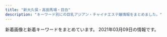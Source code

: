 ```yaml
---
title: "新大久保・高田馬場・目白"
description: "キーワード別にの巨乳アジアン・チャイナエステ嬢情報をまとめました。"
---
```


新着画像と新着キーワードをまとめています。
2021年03月09日の情報です。

<DmmAffiliateIns />
<KeywordTable
  shops={
    [
    {
        "keywords": {
            "86": 8,
            "E": 16,
            "D": 40,
            "90": 8,
            "87": 8,
            "C": 14,
            "85": 24,
            "83": 8
        },
        "name": "\u30df\u30eb\u30af",
        "img_links": [
            "http://milk.tyo.cm/photos/sites/72/2021/02/2021021003450576.jpg",
            "http://milk.tyo.cm/images/room4_l.jpg",
            "http://milk.tyo.cm/photos/sites/72/2021/02/202102100345053.jpg",
            "http://milk.tyo.cm/images/sp_nav03.png",
            "http://milk.tyo.cm/images/bg_cont01.png",
            "http://milk.tyo.cm/images/room1_l.jpg",
            "http://milk.tyo.cm/images/top.png",
            "http://milk.tyo.cm/images/com_tel.png",
            "http://milk.tyo.cm/photos/sites/72/2021/03/2021030201303372.jpg",
            "http://milk.tyo.cm/images/sp_header.jpg",
            "http://milk.tyo.cm/images/img_service04.jpg",
            "http://milk.tyo.cm/images/room2_l.jpg",
            "http://milk.tyo.cm/photos/sites/72/2021/02/202102240112042.jpg",
            "http://milk.tyo.cm/images/link_nav05.png",
            "http://milk.tyo.cm/images/link_nav04.png",
            "http://milk.tyo.cm/images/sp_nav02.png",
            "http://milk.tyo.cm/images/tit_pick.png",
            "http://milk.tyo.cm/images/link_nav01.png",
            "http://milk.tyo.cm/images/img_service02.jpg",
            "http://milk.tyo.cm/photos/sites/72/2020/06/2020061206443832.jpg",
            "http://milk.tyo.cm/photos/sites/72/2020/06/2020061206444417.jpg",
            "http://milk.tyo.cm/images/sp_tit_pick.png",
            "http://milk.tyo.cm/photos/sites/72/2021/01/2021012610102711.jpg",
            "http://milk.tyo.cm/images/blog.jpg",
            "http://milk.tyo.cm/images/tit_service.png",
            "http://milk.tyo.cm/images/bg_cont03.png",
            "http://milk.tyo.cm/images/link_nav03.png",
            "http://milk.tyo.cm/photos/sites/72/2021/03/2021030109204879.jpg",
            "http://milk.tyo.cm/images/tit_staff.png",
            "http://milk.tyo.cm/images/re.png",
            "http://milk.tyo.cm/images/img_service03.jpg",
            "http://milk.tyo.cm/images/link_nav02.png",
            "http://milk.tyo.cm/images/img_service01.jpg",
            "http://milk.tyo.cm/images/ico_headline.png",
            "http://milk.tyo.cm/images/koko_234x60.png",
            "http://milk.tyo.cm/images/sp_nav01.png",
            "http://milk.tyo.cm/images/room3_l.jpg",
            "http://milk.tyo.cm/photos/sites/72/2020/11/202011100524008.jpg"
        ],
        "station": "JR\u5927\u4e45\u4fdd\u99c5\u5357\u53e3",
        "url": "http://milk.tyo.cm/"
    },
    {
        "name": "\u7e01\u4e2d\u7e01\uff5e\u3048\u3093\u3061\u3085\u3046\u3048\u3093\uff5e",
        "station": "JR\u65b0\u5927\u4e45\u4fdd\u99c5",
        "keywords": {
            "C": 4
        },
        "img_links": [
            "http://www.enchuen.com/images/btn_gnavi05_no.png",
            "http://www.enchuen.com/images/tw_footer.png",
            "http://www.enchuen.com/images/h2_alltherapist.png",
            "http://www.enchuen.com/images/img_comimgsoon.jpg",
            "http://www.enchuen.com/images/btn_gnavi06_no.png",
            "http://www.enchuen.com/images/top_slider4.jpg",
            "http://www.enchuen.com/images/tel_header.png",
            "http://www.enchuen.com/images/btn_gnavi04_no.png",
            "http://www.enchuen.com/images/h2_servicecontents.png",
            "http://www.enchuen.com/images/therapist_noa_s.jpg",
            "http://www.enchuen.com/images/h2_alliancegide.png",
            "http://www.enchuen.com/images/ins_header.png",
            "http://www.enchuen.com/images/h2_instagam.png",
            "http://www.enchuen.com/images/img_service07.png",
            "http://www.enchuen.com/images/interior03.jpg",
            "http://www.enchuen.com/images/mess_footer.png",
            "http://www.enchuen.com/images/btn_gnavi01_no.png",
            "http://www.enchuen.com/images/btn_gnavi03_no.png",
            "http://www.enchuen.com/images/top_slider5.jpg",
            "http://www.enchuen.com/images/therapist_yume.jpg",
            "http://www.enchuen.com/images/pagetop.png",
            "http://www.enchuen.com/images/therapist_yume_s.jpg",
            "http://www.enchuen.com/images/btn_gnavi02_no.png",
            "http://www.enchuen.com/images/h2_alliancegide2.png",
            "http://www.enchuen.com/images/img_service01.png",
            "http://www.enchuen.com/images/therapist_noa.jpg",
            "http://www.enchuen.com/images/h2_information.png",
            "http://www.enchuen.com/images/a_qa.png",
            "http://www.enchuen.com/images/interior04.jpg",
            "http://www.enchuen.com/images/icon_eng.png",
            "http://www.enchuen.com/images/top_slider2.jpg",
            "http://www.enchuen.com/images/img_slider02.png",
            "http://www.enchuen.com/images/ins_footer.png",
            "http://www.enchuen.com/images/interior04_s.jpg",
            "http://www.enchuen.com/images/h2_link01.png",
            "http://www.enchuen.com/images/tw_header.png",
            "http://www.enchuen.com/images/mail_header.png",
            "http://www.enchuen.com/images/pickmessage01.png",
            "http://www.enchuen.com/images/h2_contact.png",
            "http://www.enchuen.com/images/img_aromaoil.png",
            "http://www.enchuen.com/images/h2_twitter.png",
            "http://www.enchuen.com/images/img_service06.png",
            "http://www.enchuen.com/images/img_service03.png",
            "http://www.enchuen.com/images/top_slider6.jpg",
            "http://www.enchuen.com/images/therapist_yona_s.jpg",
            "http://www.enchuen.com/images/therapist_yona.jpg",
            "http://www.enchuen.com/images/interior03_s.jpg",
            "http://www.enchuen.com/images/h2_qa.png",
            "http://www.enchuen.com/images/img_slider01.png",
            "http://www.enchuen.com/images/img_service04.png",
            "http://www.enchuen.com/images/interior01.jpg",
            "http://www.enchuen.com/images/interior02_s.jpg",
            "http://www.enchuen.com/images/therapist_kaori.jpg",
            "http://www.enchuen.com/images/h2_linkban.png",
            "http://www.enchuen.com/images/ban-tel.png",
            "http://www.enchuen.com/images/interior02.jpg",
            "http://www.enchuen.com/images/icon_chi.png",
            "http://www.enchuen.com/images/interior01_s.jpg",
            "http://www.enchuen.com/images/therapist_kaori_s.jpg",
            "http://www.enchuen.com/images/top_slider1.jpg",
            "http://www.enchuen.com/images/q_qa.png",
            "http://www.enchuen.com/images/img_service02.png",
            "http://www.enchuen.com/images/img_service05.png",
            "http://www.enchuen.com/images/img_slider03.png",
            "http://www.enchuen.com/images/top_slider3.jpg"
        ],
        "url": "http://www.enchuen.com/"
    },
    {
        "url": "http://familiar.ests.jp/",
        "img_links": [
            "http://familiar.ests.jp/images/staff_bj4s.png",
            "http://familiar.ests.jp/photos/sites/33/2019/09/2019092718554568.jpg",
            "http://familiar.ests.jp/photos/sites/33/2020/10/2020101901153954.jpg",
            "http://familiar.ests.jp/photos/sites/33/2019/09/2019092718570723.jpg",
            "http://familiar.ests.jp/images/s_link.png",
            "http://familiar.ests.jp/images/service.jpg",
            "http://familiar.ests.jp/images/s_service.png",
            "http://familiar.ests.jp/photos/sites/33/2019/07/2019073009094778.jpg",
            "http://familiar.ests.jp/photos/sites/33/2020/10/2020101409554799.jpg",
            "http://familiar.ests.jp/images/staff_bj1s.png",
            "http://familiar.ests.jp/images/s_staff.png",
            "http://familiar.ests.jp/images/nei_bj1.png",
            "http://familiar.ests.jp/images/info.png",
            "http://familiar.ests.jp/photos/sites/33/2019/09/2019092318545965.jpg",
            "http://familiar.ests.jp/images/mobile.jpg",
            "http://familiar.ests.jp/images/acc.png",
            "http://familiar.ests.jp/images/news.png",
            "http://familiar.ests.jp/images/top.jpg",
            "http://familiar.ests.jp/images/bian.jpg"
        ],
        "keywords": {
            "86": 3,
            "83": 3,
            "C": 18
        },
        "name": "\u99ac\u5834one",
        "station": "JR\u9ad8\u7530\u99ac\u5834\u99c5\u65e9\u7a32\u7530\u53e3"
    },
    {
        "img_links": [
            "http://www.e-candy.work/images/tel.jpg",
            "http://www.e-candy.work/images/5.jpg",
            "http://www.e-candy.work/images/int2.png",
            "http://www.e-candy.work/images/3.jpg",
            "http://www.e-candy.work/images/head.jpg",
            "http://www.e-candy.work/images/int1.png",
            "http://www.e-candy.work/images/sys3.png",
            "http://www.e-candy.work/images/info.png",
            "http://www.e-candy.work/img/rina1.jpg",
            "http://www.e-candy.work/images/s1.png",
            "http://www.e-candy.work/img/miki1.jpg",
            "http://www.e-candy.work/images/interior_t.png",
            "http://www.e-candy.work/images/newface.png",
            "http://www.e-candy.work/images/6.jpg",
            "http://www.e-candy.work/images/staff_t.png",
            "http://www.e-candy.work/img/ai1.jpg",
            "http://www.e-candy.work/images/sys2.jpg",
            "http://www.e-candy.work/img/haruka1.jpg",
            "http://www.e-candy.work/images/sys1.jpg",
            "http://www.e-candy.work/img/aya1.jpg",
            "http://www.e-candy.work/images/news.jpg",
            "http://www.e-candy.work/images/4.jpg",
            "http://www.e-candy.work/img/nana1.jpg",
            "http://www.e-candy.work/images/mobile.jpg",
            "http://www.e-candy.work/img/yui1.jpg",
            "http://www.e-candy.work/images/7.jpg",
            "http://www.e-candy.work/images/1.jpg",
            "http://www.e-candy.work/images/8.jpg"
        ],
        "url": "http://www.e-candy.work/",
        "station": "\u65b0\u5927\u4e45\u4fdd\u99c5",
        "name": "Lui\uff5e\u30eb\u30a4\uff5e",
        "keywords": {}
    },
    {
        "keywords": {
            "C": 14,
            "D": 5,
            "86": 4,
            "87": 1,
            "85": 1
        },
        "url": "https://angel.abnavi.info/",
        "station": "JR\u9ad8\u7530\u99ac\u5834\u99c5",
        "name": "Angel",
        "img_links": [
            "https://angel.abnavi.info/photos/sites/7/2020/10/2020101305350920.jpg",
            "https://angel.abnavi.info/images/room4.jpg",
            "https://angel.abnavi.info/images/nbj1.jpg",
            "https://angel.abnavi.info/images/news_bj3.jpg",
            "https://angel.abnavi.info/images/s_news.png",
            "https://angel.abnavi.info/images/end.png",
            "https://angel.abnavi.info/images/room1.jpg",
            "https://angel.abnavi.info/photos/sites/7/2020/07/2020073006120917.jpg",
            "https://angel.abnavi.info/photos/sites/7/2020/07/2020073005202048.jpg",
            "https://angel.abnavi.info/images/nbj3.jpg",
            "https://angel.abnavi.info/photos/sites/7/2020/09/2020092301333424.jpg",
            "https://angel.abnavi.info/images/s_staff.jpg",
            "https://angel.abnavi.info/images/room3.jpg",
            "https://angel.abnavi.info/photos/sites/7/2020/07/2020073005201940.jpg",
            "https://angel.abnavi.info/images/top.jpg",
            "https://angel.abnavi.info/images/room2.jpg",
            "https://angel.abnavi.info/photos/sites/7/2020/11/2020110606371089.jpg"
        ]
    },
    {
        "keywords": {
            "E": 1,
            "C": 21
        },
        "station": "JR\u5927\u4e45\u4fdd\u99c5\u5317\u53e3",
        "name": "COCORO",
        "url": "https://www.cocoro556.in/",
        "img_links": [
            "https://www.cocoro556.in/img/girl/list/slist149773ceed1a7cd35919e9c6866285fb943.jpg",
            "https://www.cocoro556.in/img/material/photost1.png",
            "https://www.cocoro556.in/img/girl/main/smain126142f85375ac3eb532582567360874d2d6.jpg",
            "https://www.cocoro556.in/img/material/pageheaderimg4.jpg",
            "https://www.cocoro556.in/img/material/top_t1.png",
            "https://www.cocoro556.in/img/material/p5_t1.png",
            "https://www.cocoro556.in/img/girl/main/smain1461f806d031a1244ccfaa8b4d307f6ef6d7.jpg",
            "https://www.cocoro556.in/img/girl/thumb/smain1542a1f8e548a2959236fdd0e7abcde80ac7.jpg",
            "https://www.cocoro556.in/img/girl/thumb/smain14922dea5bdda380e76839c012ab24bd9f82.jpg",
            "https://www.cocoro556.in/img/camp/camp20210301.jpg",
            "https://www.cocoro556.in/img/material/p2_t2_sub_m1_3.png",
            "https://www.cocoro556.in/img/material/p6_t2_subt1.png",
            "https://www.cocoro556.in/img/material/pd_st1.png",
            "https://www.cocoro556.in/img/girl/thumb/smain1493773ceed1a7cd35919e9c6866285fb943.jpg",
            "https://www.cocoro556.in/img/material/gm3_rollout.png",
            "https://www.cocoro556.in/img/girl/thumb/smain126242f85375ac3eb532582567360874d2d6.jpg",
            "https://www.cocoro556.in/img/material/gm1_rollover.png",
            "https://www.cocoro556.in/img/girl/list/slist12642f85375ac3eb532582567360874d2d6.jpg",
            "https://www.cocoro556.in/img/material/photost7.png",
            "https://www.cocoro556.in/img/material/top_t3.png",
            "https://www.cocoro556.in/img/material/gm2_rollover.png",
            "https://www.cocoro556.in/img/girl/thumb/smain1441346e3df3ff1cef1386c89c6ba9e9f72e.jpg",
            "https://www.cocoro556.in/img/material/accminimgrev1.jpg",
            "https://www.cocoro556.in/img/material/p2_t2_subt5_m1.png",
            "https://www.cocoro556.in/img/girl/thumb/smain164135ee9e4407f412c3d2708030a189f1c0.jpg",
            "https://www.cocoro556.in/img/material/pd_st3.png",
            "https://www.cocoro556.in/img/material/gm3_rollover.png",
            "https://www.cocoro556.in/img/material/top_t3_imgrev1.jpg",
            "https://www.cocoro556.in/img/girl/thumb/smain163122954962968a79edd4eae79b844b9988.jpg",
            "https://www.cocoro556.in/img/girl/thumb/smain1422b75436b0012f83588e08b8d8eb48c8c2.jpg",
            "https://www.cocoro556.in/img/girl/thumb/smain1541a1f8e548a2959236fdd0e7abcde80ac7.jpg",
            "https://www.cocoro556.in/img/material/photost5.png",
            "https://www.cocoro556.in/img/material/p6_t2.png",
            "https://www.cocoro556.in/img/material/gm6_rollout.png",
            "https://www.cocoro556.in/img/girl/thumb/smain1442346e3df3ff1cef1386c89c6ba9e9f72e.jpg",
            "https://www.cocoro556.in/img/material/p6_t3.png",
            "https://www.cocoro556.in/img/material/p3_t1.png",
            "https://www.cocoro556.in/img/material/photost2rev1.png",
            "https://www.cocoro556.in/img/material/photost6.png",
            "https://www.cocoro556.in/img/material/gm5_rollout.png",
            "https://www.cocoro556.in/img/girl/main/smain164135ee9e4407f412c3d2708030a189f1c0.jpg",
            "https://www.cocoro556.in/img/girl/main/smain1441346e3df3ff1cef1386c89c6ba9e9f72e.jpg",
            "https://www.cocoro556.in/img/material/p6_t3_subt1.png",
            "https://www.cocoro556.in/img/material/pageheaderimg3.jpg",
            "https://www.cocoro556.in/img/material/p2_t2_sub_m1_1.png",
            "https://www.cocoro556.in/img/material/p2_t2_subt2.png",
            "https://www.cocoro556.in/img/girl/main/smain1491773ceed1a7cd35919e9c6866285fb943.jpg",
            "https://www.cocoro556.in/img/material/gm1_rollout.png",
            "https://www.cocoro556.in/img/girl/thumb/smain1543ab2e0ee9f9fde8103e9fe80e33b07761.jpg",
            "https://www.cocoro556.in/img/material/pageheaderimg1.jpg",
            "https://www.cocoro556.in/img/girl/list/slist146f806d031a1244ccfaa8b4d307f6ef6d7.jpg",
            "https://www.cocoro556.in/img/material/gm4_rollout.png",
            "https://www.cocoro556.in/img/material/age_rollout.png",
            "https://www.cocoro556.in/img/material/p2_t2_subt4_m1.png",
            "https://www.cocoro556.in/img/girl/thumb/smain14634879628e490d1ecf1cd7a9d727569f95.jpg",
            "https://www.cocoro556.in/img/material/mobilesite.png",
            "https://www.cocoro556.in/img/material/p2_t2_subt1.png",
            "https://www.cocoro556.in/img/material/pd_number.png",
            "https://www.cocoro556.in/img/girl/thumb/smain126332fd72809eba38056753c1720b05d8d5.jpg",
            "https://www.cocoro556.in/img/material/p2_t2.png",
            "https://www.cocoro556.in/img/material/pageheaderimg2.jpg",
            "https://www.cocoro556.in/img/material/p2_t2_subt5.png",
            "https://www.cocoro556.in/img/material/p2_t2_sub_m1_2.png",
            "https://www.cocoro556.in/img/girl/list/slist16435ee9e4407f412c3d2708030a189f1c0.jpg",
            "https://www.cocoro556.in/img/material/photost3rev1.png",
            "https://www.cocoro556.in/img/girl/main/smain1421b75436b0012f83588e08b8d8eb48c8c2.jpg",
            "https://www.cocoro556.in/img/material/noimg_b.jpg",
            "https://www.cocoro556.in/img/material/p2_t2_subt3.png",
            "https://www.cocoro556.in/img/girl/list/slist154a1f8e548a2959236fdd0e7abcde80ac7.jpg",
            "https://www.cocoro556.in/img/material/p2_t2_subt4.png",
            "https://www.cocoro556.in/img/material/pd_st2.png",
            "https://www.cocoro556.in/img/material/leftinfo.png",
            "https://www.cocoro556.in/img/material/gm6_rollover.png",
            "https://www.cocoro556.in/img/material/ftel.png",
            "https://www.cocoro556.in/img/girl/thumb/smain1462f806d031a1244ccfaa8b4d307f6ef6d7.jpg",
            "https://www.cocoro556.in/img/camp/camp20200426sub.jpg",
            "https://www.cocoro556.in/img/material/top_t3_subt1.png",
            "https://www.cocoro556.in/img/material/gm2_rollout.png",
            "https://www.cocoro556.in/img/girl/thumb/smain1491773ceed1a7cd35919e9c6866285fb943.jpg",
            "https://www.cocoro556.in/img/girl/thumb/smain1421b75436b0012f83588e08b8d8eb48c8c2.jpg",
            "https://www.cocoro556.in/img/girl/main/smain163122954962968a79edd4eae79b844b9988.jpg",
            "https://www.cocoro556.in/img/girl/list/slist144346e3df3ff1cef1386c89c6ba9e9f72e.jpg",
            "https://www.cocoro556.in/img/material/noimg_m.jpg",
            "https://www.cocoro556.in/img/material/p2_t2_subt5_m2.png",
            "https://www.cocoro556.in/img/material/p6_t1.png",
            "https://www.cocoro556.in/img/girl/thumb/smain1461f806d031a1244ccfaa8b4d307f6ef6d7.jpg",
            "https://www.cocoro556.in/img/girl/thumb/smain1423ae12bc52cc115b3190fbe6a84a8ffa74.jpg",
            "https://www.cocoro556.in/img/girl/thumb/smain1443346e3df3ff1cef1386c89c6ba9e9f72e.jpg",
            "https://www.cocoro556.in/img/material/p3_1_t1.png",
            "https://www.cocoro556.in/img/material/gm5_rollover.png",
            "https://www.cocoro556.in/img/girl/main/smain1541a1f8e548a2959236fdd0e7abcde80ac7.jpg",
            "https://www.cocoro556.in/img/material/top_t4.png",
            "https://www.cocoro556.in/img/material/top_t2.png",
            "https://www.cocoro556.in/img/girl/thumb/smain126142f85375ac3eb532582567360874d2d6.jpg",
            "https://www.cocoro556.in/img/material/photost4rev1.png",
            "https://www.cocoro556.in/img/girl/list/slist142b75436b0012f83588e08b8d8eb48c8c2.jpg",
            "https://www.cocoro556.in/img/material/noimg_s.jpg",
            "https://www.cocoro556.in/img/girl/list/slist16322954962968a79edd4eae79b844b9988.jpg"
        ]
    },
    {
        "station": "JR\u5927\u4e45\u4fdd\u99c5\u5317\u53e3",
        "url": "http://kobo.mssg.jp/",
        "img_links": [
            "http://kobo.mssg.jp/images/staff_9b.jpg",
            "http://kobo.mssg.jp/images/staff_9a.jpg",
            "http://kobo.mssg.jp/images/staff_5.jpg",
            "http://kobo.mssg.jp/layer/images/top/top_04.jpg",
            "http://kobo.mssg.jp/images/staff_2b.jpg",
            "http://kobo.mssg.jp/images/staff_8a.jpg",
            "http://kobo.mssg.jp/images/1.jpg",
            "http://kobo.mssg.jp/layer/images/top/top_01.jpg",
            "http://kobo.mssg.jp/layer/images/top.jpg",
            "http://kobo.mssg.jp/images/staff_10a.jpg",
            "http://kobo.mssg.jp/images/staff_8.jpg",
            "http://kobo.mssg.jp/images/staff_bj4.png",
            "http://kobo.mssg.jp/images/staff_4.jpg",
            "http://kobo.mssg.jp/layer/images/top/top_02.jpg",
            "http://kobo.mssg.jp/images/info.png",
            "http://kobo.mssg.jp/layer/images/top/top_08.png",
            "http://kobo.mssg.jp/layer/images/top/top_03.jpg",
            "http://kobo.mssg.jp/images/staff_2a.jpg",
            "http://kobo.mssg.jp/images/wenzi-staff.png",
            "http://kobo.mssg.jp/images/staff_bj1.png",
            "http://kobo.mssg.jp/images/s_info.png",
            "http://kobo.mssg.jp/layer/images/top/top_06.jpg",
            "http://kobo.mssg.jp/layer/images/top/top_05.jpg",
            "http://kobo.mssg.jp/images/top2.jpg",
            "http://kobo.mssg.jp/images/top1.jpg"
        ],
        "keywords": {},
        "name": "\u6c34\u8272-\u30df\u30ba\u30a4\u30ed-"
    },
    {
        "img_links": [
            "https://static.wixstatic.com/media/80a184_4e34e515f5db40dc928ba1a97b417fc9~mv2.png",
            "https://static.wixstatic.com/media/80a184_badd496c271c4b31b8258ef657e73a1c~mv2.jpg",
            "https://static.wixstatic.com/media/71aabe_595c6eb6f67c4a098580c4aa868223d6~mv2.jpg",
            "https://static.wixstatic.com/media/80a184_82935849944c46ee915c04bfe2e9b3cb~mv2.jpeg",
            "https://static.wixstatic.com/media/80a184_e559d78a6dc94757946448f2405d903b~mv2.jpg",
            "https://static.wixstatic.com/media/80a184_1b3783a2f5af4bb192773e9c310f5c89~mv2.png",
            "https://static.wixstatic.com/media/80a184_18f60081ea1047b0a35a349e1c4155f8~mv2.jpg",
            "https://static.wixstatic.com/media/80a184_5208b825bc574a8e8c38cfed61640f7b~mv2.png",
            "https://static.wixstatic.com/media/80a184_1b048eb229c842c2a0817a026fe7368e~mv2.png",
            "https://static.wixstatic.com/media/80a184_6f8a99a76cfa4e8cb6871f8cdc4667f5~mv2.png",
            "https://static.wixstatic.com/media/80a184_b70a2c117ac542f79ec2a2014b642be4~mv2.png",
            "https://static.wixstatic.com/media/71aabe_7fde48e91203411687f75bf66049b810~mv2.jpg",
            "https://static.wixstatic.com/media/80a184_60e3e10d71c6473ca82f313fefc49773~mv2.png",
            "https://static.wixstatic.com/media/80a184_4550829836ff415fbf5640784aed82eb~mv2.png"
        ],
        "station": "JR\u65b0\u5927\u4e45\u4fdd\u99c5",
        "url": "https://tsukinohana88.wixsite.com/index",
        "keywords": {},
        "name": "\u6708\u306e\u82b1"
    },
    {
        "keywords": {},
        "name": "\u6625\u306e\u5922",
        "station": "JR\u65b0\u5927\u4e45\u4fdd\u99c5",
        "img_links": [
            "http://www.harunoyume.com/images/service-image.jpg",
            "http://www.harunoyume.com/images/campaign.jpg",
            "http://www.harunoyume.com/images/covergirl.jpg",
            "http://www.harunoyume.com/images/discount.jpg"
        ],
        "url": "http://www.harunoyume.com/"
    },
    {
        "img_links": [
            "http://aes-treat.com/scdl/staff/10981mb.jpg",
            "http://aes-treat.com/i/files/homeimg.jpg",
            "http://aes-treat.com/scdl/staff/10971.jpg",
            "http://aes-treat.com/scdl/staff/11161mb.jpg",
            "http://aes-treat.com/scdl/staff/11051.jpg",
            "http://aes-treat.com/scdl/staff/10771.jpg",
            "http://aes-treat.com/scdl/staff/11121mb.jpg",
            "http://aes-treat.com/scdl/staff/11131.jpg",
            "http://aes-treat.com/img/ttl_staff.png",
            "http://aes-treat.com/scdl/staff/11151.jpg",
            "http://aes-treat.com/scdl/staff/11091mb.jpg",
            "http://aes-treat.com/scdl/staff/11121.jpg",
            "http://aes-treat.com/scdl/staff/10902.jpg",
            "http://aes-treat.com/scdl/staff/10972.jpg",
            "http://aes-treat.com/scdl/staff/10861mb.jpg",
            "http://aes-treat.com/img/ttl_attbnr.jpg",
            "http://aes-treat.com/scdl/staff/10681.jpg",
            "http://aes-treat.com/img/system/campaign.jpg",
            "http://aes-treat.com/scdl/staff/10651mb.jpg",
            "http://aes-treat.com/scdl/staff/11171.jpg",
            "http://aes-treat.com/scdl/staff/11081.jpg",
            "http://aes-treat.com/pic/top2.jpg",
            "http://aes-treat.com/scdl/staff/11171mb.jpg",
            "http://aes-treat.com/scdl/staff/10891.jpg",
            "http://aes-treat.com/scdl/staff/11081mb.jpg",
            "http://aes-treat.com/scdl/staff/10861.jpg",
            "http://aes-treat.com/scdl/staff/11041mb.jpg",
            "http://aes-treat.com/scdl/staff/11091.jpg",
            "http://aes-treat.com/pic/head.jpg",
            "http://aes-treat.com/scdl/staff/10891mb.jpg",
            "http://aes-treat.com/scdl/staff/11131mb.jpg",
            "http://aes-treat.com/scdl/staff/10651.jpg",
            "http://aes-treat.com/scdl/staff/11101mb.jpg",
            "http://aes-treat.com/scdl/staff/10901.jpg",
            "http://aes-treat.com/scdl/staff/11051mb.jpg",
            "http://aes-treat.com/scdl/staff/10971mb.jpg",
            "http://aes-treat.com/scdl/staff/10171mb.jpg",
            "http://aes-treat.com/scdl/staff/10811.jpg",
            "http://aes-treat.com/scdl/staff/10841mb.jpg",
            "http://aes-treat.com/img/ttl_att.png",
            "http://aes-treat.com/scdl/staff/10901mb.jpg",
            "http://aes-treat.com/scdl/staff/11162.jpg",
            "http://aes-treat.com/scdl/staff/11041.jpg",
            "http://aes-treat.com/scdl/staff/10981.jpg",
            "http://aes-treat.com/scdl/staff/10681mb.jpg",
            "http://aes-treat.com/scdl/staff/10811mb.jpg",
            "http://aes-treat.com/scdl/staff/11111.jpg",
            "http://aes-treat.com/scdl/staff/11101.jpg",
            "http://aes-treat.com/scdl/staff/10842.jpg",
            "http://aes-treat.com/pic/top1.jpg",
            "http://aes-treat.com/scdl/staff/10721.jpg",
            "http://aes-treat.com/scdl/staff/10941mb.jpg",
            "http://aes-treat.com/img/ttl_mobile.jpg",
            "http://aes-treat.com/img/ttl_nouka.jpg",
            "http://aes-treat.com/scdl/staff/10171.jpg",
            "http://aes-treat.com/scdl/staff/11151mb.jpg",
            "http://aes-treat.com/scdl/staff/10721mb.jpg",
            "http://aes-treat.com/scdl/staff/10841.jpg",
            "http://aes-treat.com/scdl/staff/11111mb.jpg",
            "http://aes-treat.com/img/ttl_sister.png",
            "http://aes-treat.com/scdl/staff/11161.jpg",
            "http://aes-treat.com/scdl/staff/10771mb.jpg",
            "http://aes-treat.com/scdl/staff/10941.jpg"
        ],
        "keywords": {
            "C": 35
        },
        "url": "http://aes-treat.com/",
        "name": "Lovely Heart \u5927\u4e45\u4fdd\u5225\u9928",
        "station": "JR\u5927\u4e45\u4fdd\u99c5\u5317\u53e3"
    },
    {
        "station": "JR\u5927\u4e45\u4fdd\u99c5\u5317\u53e3",
        "img_links": [
            "http://aes-salon.com/scdl/staff/10502.jpg",
            "http://aes-salon.com/scdl/staff/10651mb.jpg",
            "http://aes-salon.com/scdl/staff/10083.jpg",
            "http://aes-salon.com/scdl/staff/10661.jpg",
            "http://aes-salon.com/scdl/staff/10671.jpg",
            "http://aes-salon.com/img/system/campaign.jpg",
            "http://aes-salon.com/scdl/staff/10501mb.jpg",
            "http://aes-salon.com/scdl/staff/10601mb.jpg",
            "http://aes-salon.com/scdl/staff/10561mb.jpg",
            "http://aes-salon.com/scdl/staff/10091mb.jpg",
            "http://aes-salon.com/scdl/staff/10692.jpg",
            "http://aes-salon.com/scdl/staff/10681.jpg",
            "http://aes-salon.com/scdl/staff/10291.jpg",
            "http://aes-salon.com/scdl/staff/10691.jpg",
            "http://aes-salon.com/scdl/staff/10342.jpg",
            "http://aes-salon.com/scdl/staff/10601.jpg",
            "http://aes-salon.com/scdl/staff/10681mb.jpg",
            "http://aes-salon.com/img/ttl_sister.png",
            "http://aes-salon.com/pic/head.jpg",
            "http://aes-salon.com/scdl/staff/10121mb.jpg",
            "http://aes-salon.com/scdl/staff/10351mb.jpg",
            "http://aes-salon.com/img/access/roaddm.png",
            "http://aes-salon.com/img/ttl_attbnr.jpg",
            "http://aes-salon.com/scdl/staff/10661mb.jpg",
            "http://aes-salon.com/scdl/staff/10511mb.jpg",
            "http://aes-salon.com/scdl/staff/10441mb.jpg",
            "http://aes-salon.com/img/access/road4.jpg",
            "http://aes-salon.com/img/ttl_att.png",
            "http://aes-salon.com/scdl/staff/10461.jpg",
            "http://aes-salon.com/scdl/staff/10471mb.jpg",
            "http://aes-salon.com/scdl/staff/10631mb.jpg",
            "http://aes-salon.com/scdl/staff/10694.jpg",
            "http://aes-salon.com/scdl/staff/10341.jpg",
            "http://aes-salon.com/scdl/staff/10121.jpg",
            "http://aes-salon.com/scdl/staff/10562.jpg",
            "http://aes-salon.com/img/access/road3.jpg",
            "http://aes-salon.com/scdl/staff/10511.jpg",
            "http://aes-salon.com/scdl/staff/10461mb.jpg",
            "http://aes-salon.com/scdl/staff/10081.jpg",
            "http://aes-salon.com/scdl/staff/10641.jpg",
            "http://aes-salon.com/img/ttl_mobile.jpg",
            "http://aes-salon.com/scdl/staff/10291mb.jpg",
            "http://aes-salon.com/scdl/staff/10122.jpg",
            "http://aes-salon.com/scdl/staff/10671mb.jpg",
            "http://aes-salon.com/scdl/staff/10501.jpg",
            "http://aes-salon.com/scdl/staff/10471.jpg",
            "http://aes-salon.com/scdl/staff/10441.jpg",
            "http://aes-salon.com/scdl/staff/10591.jpg",
            "http://aes-salon.com/scdl/staff/10651.jpg",
            "http://aes-salon.com/scdl/staff/10631.jpg",
            "http://aes-salon.com/scdl/staff/10341mb.jpg",
            "http://aes-salon.com/scdl/staff/10563.jpg",
            "http://aes-salon.com/scdl/staff/10081mb.jpg",
            "http://aes-salon.com/scdl/staff/10411.jpg",
            "http://aes-salon.com/pic/top2.jpg",
            "http://aes-salon.com/scdl/staff/10472.jpg",
            "http://aes-salon.com/scdl/staff/10621mb.jpg",
            "http://aes-salon.com/scdl/staff/10641mb.jpg",
            "http://aes-salon.com/scdl/staff/10691mb.jpg",
            "http://aes-salon.com/scdl/staff/10591mb.jpg",
            "http://aes-salon.com/scdl/staff/10351.jpg",
            "http://aes-salon.com/scdl/staff/10292.jpg",
            "http://aes-salon.com/img/ttl_nouka.jpg",
            "http://aes-salon.com/scdl/staff/10411mb.jpg",
            "http://aes-salon.com/scdl/staff/10693.jpg",
            "http://aes-salon.com/scdl/staff/10082.jpg",
            "http://aes-salon.com/scdl/staff/10412.jpg",
            "http://aes-salon.com/scdl/staff/10561.jpg",
            "http://aes-salon.com/scdl/staff/10092.jpg",
            "http://aes-salon.com/scdl/staff/10602.jpg",
            "http://aes-salon.com/scdl/staff/10592.jpg",
            "http://aes-salon.com/scdl/staff/10091.jpg",
            "http://aes-salon.com/scdl/staff/10462.jpg",
            "http://aes-salon.com/scdl/staff/10621.jpg",
            "http://aes-salon.com/img/ttl_bekan.jpg",
            "http://aes-salon.com/img/ttl_staff.png",
            "http://aes-salon.com/img/access/road1.jpg",
            "http://aes-salon.com/i/files/homeimg.jpg",
            "http://aes-salon.com/scdl/staff/10571.jpg",
            "http://aes-salon.com/pic/top1.jpg",
            "http://aes-salon.com/img/access/road2.jpg",
            "http://aes-salon.com/scdl/staff/10571mb.jpg"
        ],
        "url": "http://aes-salon.com/",
        "keywords": {
            "C": 35
        },
        "name": "Lovely Heart"
    },
    {
        "url": "http://www.kity.work/",
        "name": "\u98a8\u96c5\u5802 \uff5e\u3075\u3046\u304c\u3069\u3046\uff5e",
        "keywords": {},
        "station": "JR\u9ad8\u7530\u99ac\u5834\u99c5\u65e9\u7a32\u7530\u53e3",
        "img_links": [
            "http://www.kity.work/images/sys.jpg",
            "http://www.kity.work/images/head.jpg",
            "http://www.kity.work/images/up.jpg",
            "http://www.kity.work/images/interior_t.jpg",
            "http://www.kity.work/img/an1.jpg",
            "http://www.kity.work/staff/an.jpg",
            "http://www.kity.work/img/sara2.jpg",
            "http://www.kity.work/images/tg.jpg",
            "http://www.kity.work/img/yuka2.jpg",
            "http://www.kity.work/staff/yuka.jpg",
            "http://www.kity.work/images/news.jpg",
            "http://www.kity.work/staff/aoi.jpg",
            "http://www.kity.work/img/aoi1.jpg",
            "http://www.kity.work/images/4.jpg",
            "http://www.kity.work/img/yuka1.jpg",
            "http://www.kity.work/img/aoi2.jpg",
            "http://www.kity.work/img/an2.jpg",
            "http://www.kity.work/images/1.jpg",
            "http://www.kity.work/images/ac2.jpg",
            "http://www.kity.work/staff/sara.jpg",
            "http://www.kity.work/images/int2.jpg",
            "http://www.kity.work/images/5.jpg",
            "http://www.kity.work/img/minami2.jpg",
            "http://www.kity.work/img/minami1.jpg",
            "http://www.kity.work/images/3.jpg",
            "http://www.kity.work/img/sara1.jpg",
            "http://www.kity.work/images/2.jpg",
            "http://www.kity.work/images/s1.png",
            "http://www.kity.work/images/staff_t.jpg",
            "http://www.kity.work/images/s2.jpg",
            "http://www.kity.work/images/int1.jpg",
            "http://www.kity.work/staff/minami.jpg",
            "http://www.kity.work/images/s1.jpg",
            "http://www.kity.work/images/tel.jpg"
        ]
    },
    {
        "img_links": [
            "http://esthe.top/images/room_images/gallery-02.jpg",
            "http://esthe.top/images/staff_images/staff_09a.jpg",
            "http://esthe.top/images/demo/slider/tooltips/slide5.png",
            "http://esthe.top/images/staff_images/staff_01b.jpg",
            "http://esthe.top/images/room_images/index-02.jpg",
            "http://esthe.top/images/staff_images/staff_04b.jpg",
            "http://esthe.top/images/Bottom_01.jpg",
            "http://esthe.top/images/room_images/gallery-05.jpg",
            "http://esthe.top/images/an_1_07.jpg",
            "http://esthe.top/images/acs_ima/access-04.jpg",
            "http://esthe.top/images/an_2_06.jpg",
            "http://esthe.top/images/an_1_05.jpg",
            "http://esthe.top/images/demo/slider/images/slide3.png",
            "http://esthe.top/images/room_images/gallery-06.jpg",
            "http://esthe.top/images/an_1_04.jpg",
            "http://esthe.top/images/staff_images/staff_07b.jpg",
            "http://esthe.top/images/demo/slider/images/slide5.png",
            "http://esthe.top/images/an_1_06.jpg",
            "http://esthe.top/images/demo/slider/images/slide4.png",
            "http://esthe.top/images/an_1_03.jpg",
            "http://esthe.top/images/demo/slider/tooltips/slide3.png",
            "http://esthe.top/images/staff_images/staff_09b.jpg",
            "http://esthe.top/images/an_2_04.jpg",
            "http://esthe.top/images/room_images/gallery-01.jpg",
            "http://esthe.top/images/staff_images/staff_010b.jpg",
            "http://esthe.top/images/acs_ima/access-01.jpg",
            "http://esthe.top/images/an_2_05.jpg",
            "http://esthe.top/images/acs_ima/access-03.jpg",
            "http://esthe.top/images/demo/slider/tooltips/slide2.png",
            "http://esthe.top/images/QRcode.jpg",
            "http://esthe.top/images/an_2_02.jpg",
            "http://esthe.top/images/demo/slider/tooltips/slide1.png",
            "http://esthe.top/images/an_2_07.jpg",
            "http://esthe.top/images/staff_images/staff_07a.jpg",
            "http://esthe.top/images/demo/slider/images/slide1.png",
            "http://esthe.top/images/room_images/index-01.jpg",
            "http://esthe.top/images/Bottom_02.jpg",
            "http://esthe.top/images/room_images/gallery-03.jpg",
            "http://esthe.top/images/an_2_03.jpg",
            "http://esthe.top/images/an_1_02.jpg",
            "http://esthe.top/images/staff_images/staff_010a.jpg",
            "http://esthe.top/images/demo/slider/images/slide2.png",
            "http://esthe.top/images/acs_ima/access-02.jpg",
            "http://esthe.top/images/staff_images/staff_01a.jpg",
            "http://esthe.top/images/room_images/gallery-04.jpg",
            "http://esthe.top/images/staff_images/staff_04a.jpg",
            "http://esthe.top/images/demo/slider/tooltips/slide4.png"
        ],
        "name": "RAN\uff5e\u30e9\u30f3\uff5e",
        "url": "http://esthe.top/",
        "keywords": {},
        "station": "JR\u9ad8\u7530\u99ac\u5834\u99c5\u6771\u53e3"
    },
    {
        "keywords": {},
        "url": "http://p-aroma.work/",
        "img_links": [
            "http://p-aroma.work/images/3.jpg",
            "http://p-aroma.work/img/ayaka1.png",
            "http://p-aroma.work/images/int2.png",
            "http://p-aroma.work/images/6.jpg",
            "http://p-aroma.work/images/1.jpg",
            "http://p-aroma.work/images/s1.jpg",
            "http://p-aroma.work/staff/mirai.jpg",
            "http://p-aroma.work/images/tel.jpg",
            "http://p-aroma.work/images/int1.png",
            "http://p-aroma.work/staff/kasumi.jpg",
            "http://p-aroma.work/images/interior_t.png",
            "http://p-aroma.work/images/s1.png",
            "http://p-aroma.work/img/mirai1.png",
            "http://p-aroma.work/images/s2.jpg",
            "http://p-aroma.work/img/rina1.png",
            "http://p-aroma.work/staff/rina.jpg",
            "http://p-aroma.work/img/mayu1.png",
            "http://p-aroma.work/images/mobile.jpg",
            "http://p-aroma.work/staff/mayu.jpg",
            "http://p-aroma.work/img/kasumi1.png",
            "http://p-aroma.work/images/staff_t.png",
            "http://p-aroma.work/images/news.jpg",
            "http://p-aroma.work/staff/ayaka.jpg",
            "http://p-aroma.work/images/4.jpg",
            "http://p-aroma.work/images/2.jpg",
            "http://p-aroma.work/images/head.jpg",
            "http://p-aroma.work/images/sys.png"
        ],
        "station": "JR\u5927\u4e45\u4fdd\u99c5\u5317\u53e3",
        "name": "\u7652\u3057\u306e\u51fa\u4f1a\u3044"
    },
    {
        "station": "JR\u5927\u4e45\u4fdd\u99c5\u5317\u53e3",
        "img_links": [
            "https://est-hana.com/img/material/photorenew5.jpg",
            "https://est-hana.com/img/girl/list/s163_face.jpg",
            "https://est-hana.com/img/girl/list/sface193e3a7504f14e2050f14cb6782d72bb46c.jpg",
            "https://est-hana.com/img/girl/list/s77_face.jpg",
            "https://est-hana.com/img/material/gm5_rollout.png",
            "https://est-hana.com/img/girl/list/slist18449673a0eecbfdaab27d1a016ce6f4281.jpg",
            "https://est-hana.com/img/whatnew/20200401_mask.jpg",
            "https://est-hana.com/img/material/gm2_rollout.png",
            "https://est-hana.com/img/girl/main/s75_1.jpg",
            "https://est-hana.com/img/girl/main/smain1871110bf62c88dcefca310cdc127f9b11f2.jpg",
            "https://est-hana.com/img/girl/pickup/topgirl20140502225842.png",
            "https://est-hana.com/img/material/sys_course2_rev2.png",
            "https://est-hana.com/img/girl/list/sface199a8b144d9cbd006fc9dffdf23ad77de07.jpg",
            "https://est-hana.com/img/material/massap7.jpg",
            "https://est-hana.com/img/girl/thumb/s77_1.jpg",
            "https://est-hana.com/img/girl/list/slist191ec56c0d5cc68365ea11e2e52a40272d8.jpg",
            "https://est-hana.com/img/whatnew/20200304.jpg",
            "https://est-hana.com/img/camp/camp20210301.png",
            "https://est-hana.com/img/girl/list/s173_face.jpg",
            "https://est-hana.com/img/girl/thumb/smain1931e3a7504f14e2050f14cb6782d72bb46c.jpg",
            "https://est-hana.com/img/girl/main/s77_1.jpg",
            "https://est-hana.com/img/material/gm4_rollout.png",
            "https://est-hana.com/img/girl/main/smain197153ce52e0264e81a8a42e5d3c84dd833e.jpg",
            "https://est-hana.com/img/material/day.png",
            "https://est-hana.com/img/girl/main/s86_1.jpg",
            "https://est-hana.com/img/material/infopanel.png",
            "https://est-hana.com/img/girl/pickup/pickup20190118192153.jpg",
            "https://est-hana.com/img/girl/thumb/smain1991a8b144d9cbd006fc9dffdf23ad77de07.jpg",
            "https://est-hana.com/img/girl/pickup/pickup20191208191053.jpg",
            "https://est-hana.com/img/material/photorenew4.jpg",
            "https://est-hana.com/img/girl/pickup/pickup20180830201105.jpg",
            "https://est-hana.com/img/girl/pickup/pickup20190121202926.jpg",
            "https://est-hana.com/img/material/gm6_rollout.png",
            "https://est-hana.com/img/material/returnbtn.png",
            "https://est-hana.com/img/material/sframe2014.png",
            "https://est-hana.com/img/girl/thumb/smain1911ec56c0d5cc68365ea11e2e52a40272d8.jpg",
            "https://est-hana.com/img/girl/list/s180_face.jpg",
            "https://est-hana.com/img/girl/list/slist193a69a1a063a3159e298d18b691542266d.jpg",
            "https://est-hana.com/img/material/gm3_rollout.png",
            "https://est-hana.com/img/girl/pickup/pickup20190528135649.jpg",
            "https://est-hana.com/img/girl/thumb/smain1902e7f2a11706f93c08ab1eb76c57c0a501.jpg",
            "https://est-hana.com/img/girl/list/s139_face.jpg",
            "https://est-hana.com/img/material/w2.png",
            "https://est-hana.com/img/girl/list/s180_list.jpg",
            "https://est-hana.com/img/girl/thumb/s75_1.jpg",
            "https://est-hana.com/img/girl/list/slist110d5ce8a5906e2cdaf90af47c9395e0dff.jpg",
            "https://est-hana.com/img/girl/list/slist189e9ae2d8752cd8b9474ebd62df9909f9b.jpg",
            "https://est-hana.com/img/girl/list/sface8365230fc40840a020ba3ed47600db4b4a.jpg",
            "https://est-hana.com/img/girl/pickup/topgirl20161016054301.png",
            "https://est-hana.com/img/girl/pickup/pickup20190118192257.jpg",
            "https://est-hana.com/img/girl/main/smain1931e3a7504f14e2050f14cb6782d72bb46c.jpg",
            "https://est-hana.com/img/girl/pickup/topgirl20190528141109.png",
            "https://est-hana.com/img/material/line1.png",
            "https://est-hana.com/img/material/hosi5.png",
            "https://est-hana.com/img/material/photorenew1.jpg",
            "https://est-hana.com/img/girl/list/slist19753ce52e0264e81a8a42e5d3c84dd833e.jpg",
            "https://est-hana.com/img/girl/thumb/smain83165230fc40840a020ba3ed47600db4b4a.jpg",
            "https://est-hana.com/img/material/sys_option.png",
            "https://est-hana.com/img/material/detailwaku.png",
            "https://est-hana.com/img/girl/pickup/pickup20190227121102.jpg",
            "https://est-hana.com/img/girl/thumb/smain19725e2ed7efe2de621955e09d12295a13ee.jpg",
            "https://est-hana.com/img/material/staff_t1rev1.png",
            "https://est-hana.com/img/girl/thumb/smain1912da4fa2da2e801312734721e1a44d8e19.jpg",
            "https://est-hana.com/img/girl/list/sface190e7f2a11706f93c08ab1eb76c57c0a501.jpg",
            "https://est-hana.com/img/girl/thumb/s86_1.jpg",
            "https://est-hana.com/img/girl/list/sface191ec56c0d5cc68365ea11e2e52a40272d8.jpg",
            "https://est-hana.com/img/material/top_t4.png",
            "https://est-hana.com/img/girl/pickup/topgirl20140510202547.png",
            "https://est-hana.com/img/girl/thumb/smain197153ce52e0264e81a8a42e5d3c84dd833e.jpg",
            "https://est-hana.com/img/girl/list/s86_list.jpg",
            "https://est-hana.com/img/girl/main/s173_1.jpg",
            "https://est-hana.com/img/girl/list/sface189e9ae2d8752cd8b9474ebd62df9909f9b.jpg",
            "https://est-hana.com/img/girl/list/s75_list.jpg",
            "https://est-hana.com/img/material/d9.png",
            "https://est-hana.com/img/girl/list/s88_list.jpg",
            "https://est-hana.com/img/girl/list/slist199a8b144d9cbd006fc9dffdf23ad77de07.jpg",
            "https://est-hana.com/img/girl/main/smain1891e9ae2d8752cd8b9474ebd62df9909f9b.jpg",
            "https://est-hana.com/img/material/top_twitter.png",
            "https://est-hana.com/img/girl/pickup/topgirl20180308214256.png",
            "https://est-hana.com/img/material/sys_etc.png",
            "https://est-hana.com/img/girl/thumb/s173_2.jpg",
            "https://est-hana.com/img/material/accsess_picter2.jpg",
            "https://est-hana.com/img/girl/pickup/pickup20180526173711.jpg",
            "https://est-hana.com/img/girl/thumb/s77_2.jpg",
            "https://est-hana.com/img/material/massap3.jpg",
            "https://est-hana.com/img/material/top_t3.png",
            "https://est-hana.com/img/girl/pickup/pickup20141227182613.jpeg",
            "https://est-hana.com/img/material/top_t6.png",
            "https://est-hana.com/img/girl/thumb/smain1913da4fa2da2e801312734721e1a44d8e19.jpg",
            "https://est-hana.com/img/girl/thumb/smain184149673a0eecbfdaab27d1a016ce6f4281.jpg",
            "https://est-hana.com/img/girl/list/slist2012ba9beda1a19f1ba57dcc87485d57321.jpg",
            "https://est-hana.com/img/material/photorenew2rev1.jpg",
            "https://est-hana.com/img/material/top_t5.png",
            "https://est-hana.com/img/material/sys_course3_rev1.png",
            "https://est-hana.com/img/girl/list/slist8365230fc40840a020ba3ed47600db4b4a.jpg",
            "https://est-hana.com/img/material/massap5.jpg",
            "https://est-hana.com/img/material/gm1_rollout.png",
            "https://est-hana.com/img/girl/thumb/smain1901e7f2a11706f93c08ab1eb76c57c0a501.jpg",
            "https://est-hana.com/img/girl/list/s86_face.jpg",
            "https://est-hana.com/img/material/staffdetail_t1.png",
            "https://est-hana.com/img/material/massa_t1.png",
            "https://est-hana.com/img/material/topflashimg1.jpg",
            "https://est-hana.com/img/girl/list/s77_list.jpg",
            "https://est-hana.com/img/girl/thumb/smain83265230fc40840a020ba3ed47600db4b4a.jpg",
            "https://est-hana.com/img/girl/main/smain1901e7f2a11706f93c08ab1eb76c57c0a501.jpg",
            "https://est-hana.com/img/girl/thumb/smain1871110bf62c88dcefca310cdc127f9b11f2.jpg",
            "https://est-hana.com/img/girl/list/s75_face.jpg",
            "https://est-hana.com/img/material/sys_course1_rev2.png",
            "https://est-hana.com/img/girl/pickup/topgirl20180908131653.png",
            "https://est-hana.com/img/whatnew/20200401min60.jpg",
            "https://est-hana.com/img/girl/pickup/pickup20191214162524.jpg",
            "https://est-hana.com/img/girl/list/s88_face.jpg",
            "https://est-hana.com/img/girl/thumb/s77_3.jpg",
            "https://est-hana.com/img/material/top_t2.png",
            "https://est-hana.com/img/girl/main/smain83165230fc40840a020ba3ed47600db4b4a.jpg",
            "https://est-hana.com/img/material/staff_t1.png",
            "https://est-hana.com/img/girl/thumb/smain1891e9ae2d8752cd8b9474ebd62df9909f9b.jpg",
            "https://est-hana.com/img/girl/main/smain184149673a0eecbfdaab27d1a016ce6f4281.jpg",
            "https://est-hana.com/img/girl/list/slist187110f9d5212fd19d8b8410ec6bff294e6.jpg",
            "https://est-hana.com/img/material/accsess_station.png",
            "https://est-hana.com/img/material/massap2.jpg",
            "https://est-hana.com/img/girl/thumb/smain184249673a0eecbfdaab27d1a016ce6f4281.jpg",
            "https://est-hana.com/img/material/massap6.jpg",
            "https://est-hana.com/img/girl/pickup/topgirl20180526173824.png",
            "https://est-hana.com/img/material/photorenew3.jpg",
            "https://est-hana.com/img/girl/list/sface19753ce52e0264e81a8a42e5d3c84dd833e.jpg",
            "https://est-hana.com/img/girl/pickup/pickup20181218104555.jpg",
            "https://est-hana.com/img/girl/pickup/topgirl20141227182718.png",
            "https://est-hana.com/img/girl/thumb/s173_1.jpg",
            "https://est-hana.com/img/girl/main/smain1911ec56c0d5cc68365ea11e2e52a40272d8.jpg",
            "https://est-hana.com/img/material/massap4.jpg",
            "https://est-hana.com/img/material/click_tel_btn.png",
            "https://est-hana.com/img/material/top_t2_img_rev2.jpg",
            "https://est-hana.com/img/material/age.png",
            "https://est-hana.com/img/girl/list/sface18449673a0eecbfdaab27d1a016ce6f4281.jpg",
            "https://est-hana.com/img/material/hosi4.png",
            "https://est-hana.com/img/girl/main/smain1991a8b144d9cbd006fc9dffdf23ad77de07.jpg",
            "https://est-hana.com/img/material/systme_t1.png",
            "https://est-hana.com/img/girl/thumb/smain193281777917c863b2cd265723b9cb5a3c32.jpg",
            "https://est-hana.com/img/material/massap1.jpg",
            "https://est-hana.com/img/girl/thumb/smain18725b09cd881b1f036f9f4970616c10b474.jpg",
            "https://est-hana.com/img/girl/list/sface187386757ea62d773ca58e2457fc23b8e13.jpg",
            "https://est-hana.com/img/material/m3.png",
            "https://est-hana.com/img/girl/list/s173_list.jpg",
            "https://est-hana.com/img/girl/thumb/s180_1.jpg",
            "https://est-hana.com/img/girl/list/slist19053cc33bb85f739f63e84c2ae2c41c2eb.jpg",
            "https://est-hana.com/img/girl/list/s163_list.jpg",
            "https://est-hana.com/img/material/month.png",
            "https://est-hana.com/img/girl/list/sface201dc74ab8dea78d771771d5fda7bccc989.jpg",
            "https://est-hana.com/img/girl/list/s139_list.jpg",
            "https://est-hana.com/img/girl/list/sface110404ef9fc79e2a0a04d64b621c22a0c77.jpg",
            "https://est-hana.com/img/girl/main/s180_1.jpg",
            "https://est-hana.com/img/material/systme_t2.png"
        ],
        "keywords": {
            "C": 39,
            "E": 3
        },
        "name": "\u82b1",
        "url": "https://est-hana.com/"
    },
    {
        "img_links": [
            "http://familiar.tyo.cm/photos/sites/37/2019/06/2019062210030384.jpg",
            "http://familiar.tyo.cm/photos/sites/37/2019/03/2019032406115312.jpg",
            "http://familiar.tyo.cm/photos/sites/37/2019/10/2019102408541458.jpg",
            "http://familiar.tyo.cm/photos/sites/37/2019/06/201906040617136.jpg",
            "http://familiar.tyo.cm/photos/sites/37/2019/06/2019061502562745.jpg",
            "http://familiar.tyo.cm/photos/sites/37/2019/03/2019032406115446.jpg",
            "http://familiar.tyo.cm/photos/sites/37/2019/06/2019061502562798.jpg",
            "http://familiar.tyo.cm/photos/sites/37/2019/03/2019032406115451.jpg",
            "http://familiar.tyo.cm/images/s_link.jpg",
            "http://familiar.tyo.cm/photos/sites/37/2019/12/2019120502265383.jpg",
            "http://familiar.tyo.cm/photos/sites/37/2019/03/2019032406115598.jpg",
            "http://familiar.tyo.cm/photos/sites/37/2019/03/2019032406115311.jpg",
            "http://familiar.tyo.cm/photos/sites/37/2019/11/2019110802115992.jpg",
            "http://familiar.tyo.cm/photos/sites/37/2019/06/2019060406241084.jpg",
            "http://familiar.tyo.cm/images/s_staff.jpg",
            "http://familiar.tyo.cm/photos/sites/37/2019/12/201912130833132.jpg",
            "http://familiar.tyo.cm/photos/sites/37/2019/10/2019102502193551.jpg",
            "http://familiar.tyo.cm/photos/sites/37/2019/09/201909270657496.jpg",
            "http://familiar.tyo.cm/photos/sites/37/2019/03/2019032406115491.jpg",
            "http://familiar.tyo.cm/photos/sites/37/2019/12/2019120401354980.jpg",
            "http://familiar.tyo.cm/photos/sites/37/2018/12/2018121903013346.jpg",
            "http://familiar.tyo.cm/images/tel.png",
            "http://familiar.tyo.cm/photos/sites/37/2019/03/2019031806471671.jpg",
            "http://familiar.tyo.cm/photos/sites/37/2019/03/2019032406115440.jpg",
            "http://familiar.tyo.cm/photos/sites/37/2019/06/2019061502562797.jpg",
            "http://familiar.tyo.cm/images/1.png",
            "http://familiar.tyo.cm/images/mobile.jpg",
            "http://familiar.tyo.cm/photos/sites/37/2019/11/2019112002511160.jpg",
            "http://familiar.tyo.cm/photos/sites/37/2019/06/2019060406161857.jpg",
            "http://familiar.tyo.cm/photos/sites/37/2018/12/2018121903022968.jpg",
            "http://familiar.tyo.cm/images/s_news.jpg",
            "http://familiar.tyo.cm/photos/sites/37/2019/10/2019102502193826.jpg",
            "http://familiar.tyo.cm/photos/sites/37/2019/12/2019120502264671.jpg",
            "http://familiar.tyo.cm/photos/sites/37/2019/10/2019100304481325.jpg",
            "http://familiar.tyo.cm/photos/sites/37/2019/09/2019090503385014.jpg",
            "http://familiar.tyo.cm/photos/sites/37/2019/12/2019120401355046.jpg",
            "http://familiar.tyo.cm/photos/sites/37/2019/11/2019112902341792.jpg",
            "http://familiar.tyo.cm/images/top.png",
            "http://familiar.tyo.cm/photos/sites/37/2019/12/2019120401354873.jpg"
        ],
        "station": "JR\u65b0\u5927\u4e45\u4fdd\u99c5",
        "keywords": {
            "83": 9,
            "88": 27,
            "E": 36,
            "87": 72,
            "85": 18,
            "C": 2,
            "86": 94,
            "D": 182
        },
        "url": "http://familiar.tyo.cm/",
        "name": "Familiar\u30fb\u30d5\u30a1\u30df\u30ea\u30fc\u30a2"
    },
    {
        "station": "JR\u9ad8\u7530\u99ac\u5834\u99c5",
        "name": "NEW ONLY ONE",
        "img_links": [
            "http://www.aromaonly1.com/images/index_17.jpg",
            "http://www.aromaonly1.com/uploads/8e9e8b4d89b256773f17dff61368328c.jpg",
            "http://www.aromaonly1.com/images/index_19.jpg",
            "http://www.aromaonly1.com/my_work/images/pic1.png",
            "http://www.aromaonly1.com/images/index_20.jpg",
            "http://www.aromaonly1.com/images/index_06.jpg",
            "http://www.aromaonly1.com/uploads/66dc68de1f9c001b6f15d52303314efc.jpg",
            "http://www.aromaonly1.com/images/index_03.jpg",
            "http://www.aromaonly1.com/uploads/3e6ede4dd71b9611bfc0fc01fff82057.jpg",
            "http://www.aromaonly1.com/uploads/015cba9c432d730d26583fe998534fa6.jpg",
            "http://www.aromaonly1.com/images/index_02.jpg",
            "http://www.aromaonly1.com/images/index_05.jpg",
            "http://www.aromaonly1.com/images/index_21.jpg",
            "http://www.aromaonly1.com/images/service_11.jpg",
            "http://www.aromaonly1.com/images/aromaonly1_468x60.png",
            "http://www.aromaonly1.com/images/fanhui.png",
            "http://www.aromaonly1.com/images/index_16.jpg",
            "http://www.aromaonly1.com/uploads/b43afdf6c0db7020b472f89b05664984.jpg",
            "http://www.aromaonly1.com/images/index_11.jpg",
            "http://www.aromaonly1.com/images/link_10.jpg",
            "http://www.aromaonly1.com/uploads/c24b4a66b959c50d941c227e2167e47a.jpg",
            "http://www.aromaonly1.com/uploads/2f5941103973429d3981087968a845a3.jpg",
            "http://www.aromaonly1.com/images/index_01.jpg",
            "http://www.aromaonly1.com/uploads/18799c1985ca7d1cd026808323ec51c2.jpg",
            "http://www.aromaonly1.com/uploads/e01fa669285bc99ba782abfd90a08bb2.jpg",
            "http://www.aromaonly1.com/uploads/39a20c0f1405de5aa73fad53492e41be.jpg",
            "http://www.aromaonly1.com/uploads/ac75f516de3602f2ed5de1d9e2383a35.jpg",
            "http://www.aromaonly1.com/images/interior_10.jpg",
            "http://www.aromaonly1.com/images/index_18.jpg",
            "http://www.aromaonly1.com/images/index_14.jpg",
            "http://www.aromaonly1.com/images/index_08.jpg",
            "http://www.aromaonly1.com/uploads/0d74a4af5e268e3562daa56048c13906.jpg",
            "http://www.aromaonly1.com/images/service_10.jpg",
            "http://www.aromaonly1.com/images/index_12.jpg",
            "http://www.aromaonly1.com/uploads/5f4083d49285cbe64774b1bd70e86150.jpg",
            "http://www.aromaonly1.com/images/index_15.jpg",
            "http://www.aromaonly1.com/uploads/56e94a67d1aa4ea89d5f2064a387ab96.jpg",
            "http://www.aromaonly1.com/images/index_04.jpg",
            "http://www.aromaonly1.com/images/girls_10.jpg",
            "http://www.aromaonly1.com/images/index_07.jpg"
        ],
        "keywords": {
            "D": 2,
            "88": 3,
            "E": 2,
            "86": 4,
            "C": 3
        },
        "url": "http://www.aromaonly1.com/"
    },
    {
        "name": "Honey At Home \u30cf\u30cb\u30fc\u30a2\u30c3\u30c8\u30db\u30fc\u30e0",
        "keywords": {},
        "img_links": [
            "http://www.china-es.info/images/sys1.jpg",
            "http://www.china-es.info/images/sys2.jpg",
            "http://www.china-es.info/images/int3.jpg",
            "http://www.china-es.info/images/sys3.jpg",
            "http://www.china-es.info/img/ringo1.jpg",
            "http://www.china-es.info/images/int1.jpg",
            "http://www.china-es.info/img/hibiki1.jpg",
            "http://www.china-es.info/img/nana1.jpg",
            "http://www.china-es.info/images/news.jpg",
            "http://www.china-es.info/images/interior_t.jpg",
            "http://www.china-es.info/images/menu/top.jpg",
            "http://www.china-es.info/images/rec1.jpg",
            "http://www.china-es.info/images/head.jpg",
            "http://www.china-es.info/images/menu/interior.jpg",
            "http://www.china-es.info/images/int2.jpg",
            "http://www.china-es.info/images/staff_t.jpg",
            "http://www.china-es.info/img/nana2.jpg",
            "http://www.china-es.info/images/menu/staff.jpg",
            "http://www.china-es.info/images/mobile.jpg",
            "http://www.china-es.info/images/int4.jpg",
            "http://www.china-es.info/images/top.jpg",
            "http://www.china-es.info/images/rec2.jpg"
        ],
        "url": "http://www.china-es.info/",
        "station": "JR\u9ad8\u7530\u99ac\u5834\u99c5\u65e9\u7a32\u7530\u53e3"
    },
    {
        "url": "http://www.y-rlx.site/",
        "name": "\u60a0\u30a8\u30b9\u30c6",
        "img_links": [
            "http://www.y-rlx.site/images/index_19.jpg",
            "http://www.y-rlx.site/images/upload/thumb/e47d8394208727d5.jpg",
            "http://www.y-rlx.site/images/index_08.jpg",
            "http://www.y-rlx.site/images/staff_09.jpg",
            "http://www.y-rlx.site/images/upload/thumb/70a5f13cd0d1ff92.jpg",
            "http://www.y-rlx.site/images/index_20.jpg",
            "http://www.y-rlx.site/girl/03.jpg",
            "http://y-rlx.site/images/index_07.jpg",
            "http://www.y-rlx.site/images/index_03.jpg",
            "http://www.y-rlx.site/girl/05.jpg",
            "http://www.y-rlx.site/images/info.jpg",
            "http://y-rlx.site/images/index_04.jpg",
            "http://www.y-rlx.site/girl/01.jpg",
            "http://www.y-rlx.site/girl/04.jpg",
            "http://www.y-rlx.site/images/upload/thumb/e0a26e58e17a1416.jpg",
            "http://www.y-rlx.site/images/index_11.jpg",
            "http://www.y-rlx.site/images/info_09.jpg",
            "http://www.y-rlx.site/girl/02.jpg",
            "http://www.y-rlx.site/images/index_02.jpg",
            "http://www.y-rlx.site/images/index_01.jpg",
            "http://www.y-rlx.site/images/upload/thumb/c69d7050fbdbb36f.jpg",
            "http://www.y-rlx.site/images/rec.jpg",
            "http://www.y-rlx.site/images/index_07.jpg",
            "http://www.y-rlx.site/images/index_06.jpg",
            "http://www.y-rlx.site/images/index_15.jpg",
            "http://www.y-rlx.site/images/index_05.jpg",
            "http://www.y-rlx.site/images/index_18.jpg",
            "http://www.y-rlx.site/images/card.jpg",
            "http://www.y-rlx.site/images/index_13.jpg",
            "http://www.y-rlx.site/images/rec_09.jpg",
            "http://www.y-rlx.site/images/upload/thumb/ed8b0cbb7323414a.jpg",
            "http://www.y-rlx.site/images/index_04.jpg",
            "http://www.y-rlx.site/images/upload/thumb/2c7fdde9ad97892b.jpg",
            "http://www.y-rlx.site/images/upload/thumb/54a95ee3ee096a35.jpg",
            "http://www.y-rlx.site/images/index_10.jpg",
            "http://www.y-rlx.site/images/upload/thumb/aca6a86f5cace319.jpg",
            "http://www.y-rlx.site/images/index_09.jpg"
        ],
        "keywords": {
            "D": 1,
            "89": 1,
            "87": 4,
            "C": 5,
            "88": 1
        },
        "station": "JR\u9ad8\u7530\u99ac\u5834\u99c5\u65e9\u7a32\u7530\u53e3"
    }
]
}
/>
<DmmAffiliateScript />
